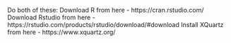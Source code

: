 Do both of these:
Download R from here - https://cran.rstudio.com/ 
Download Rstudio from here - https://rstudio.com/products/rstudio/download/#download
Install XQuartz from here - https://www.xquartz.org/
